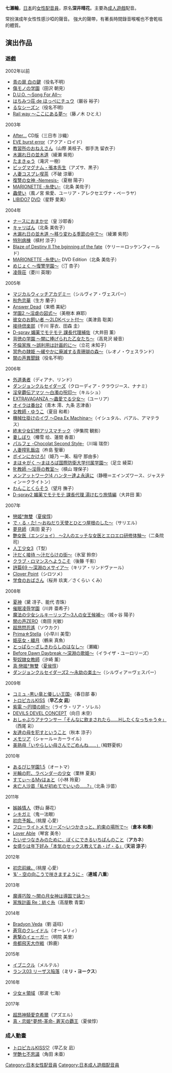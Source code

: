 {{Japanese|japanese=深井 晴花|kana=ふかい はるか|romaji=Fukai Haruka}}
{{Japanese|japanese=七ヶ 瀬輪|kana=なながせ りん|romaji=Nana Kesewa}}
'''七瀨輪'''，[[日本|日本]]的[[女性|女性]][[配音員|配音員]]，原名'''深井晴花'''。主要為[[成人遊戲|成人遊戲]]配音。

常扮演成年女性性感沙啞的聲音。 強大的聲帶，有著長時間錄音喉嚨也不會乾枯的體質。

== 演出作品 ==
=== 遊戲 ===
;2002年以前
* [[青の扉_白の鍵|青の扉 白の鍵]]（役名不明）
* [[傷モノの学園|傷モノの学園]]（田沢 朝見）
* [[D.U.O._〜Song_For_All〜|D.U.O. 〜Song For All〜]]
* [[はちみつ荘_de_ほっぺにチュウ|はちみつ荘 de ほっぺにチュウ]]（厳谷 裕子）
* [[るなシーズン|るなシーズン]]（役名不明）
* [[Rail_way_〜ここにある夢〜|Rail way 〜ここにある夢〜]]（藤ノ木 ひとえ）

;2003年
* [[After…|After…]] CD版（三日市 沙織）
* [[EVE_burst_error|EVE burst error]]（アクア・ロイド）
* [[教習所のおねえさん|教習所のおねえさん]]（山際 美枝子、御手洗 留衣子）
* [[木漏れ日の並木道|木漏れ日の並木道]]（綾瀬 紫苑）
* [[たまきゅう|たまきゅう]]（滝沢 一樹）
* [[ビッグマグナム・張本先生|ビッグマグナム・張本先生]]（アズサ、黒子）
* [[人妻コスプレ喫茶|人妻コスプレ喫茶]]（不破 涼華）
* [[復讐の女神_-Nemesis-|復讐の女神 -Nemesis-]]（夏樹 陽子）
* [[MARIONETTE_-糸使い-|MARIONETTE -糸使い-]]（北条 美佐子）
* [[蟲使い|蟲使い]]（風ノ宮 紫愛、ユーリア・アレクセエヴナ・ペーラヤ）
* [[LIBIDO7|LIBIDO7]] [[DVD|DVD]]（星野 愛美）

;2004年
* [[ナースにおまかせ|ナースにおまかせ]]（皇 沙耶香）
* [[キャリばん|キャリばん]]（北条 美佐子）
* [[木漏れ日の並木道_～移り変わる季節の中で～|木漏れ日の並木道 ～移り変わる季節の中で～]]（綾瀬 紫苑）
* [[特別病棟|特別病棟]]（槙村 涼子）
* [[Blaze_of_Destiny|Blaze of Destiny II The bginning of the fate]]（ケリー＝ロッケンフィールド）
* [[MARIONETTE_-糸使い-|MARIONETTE -糸使い-]] DVD Edition（北条 美佐子）
* [[めじょく_〜復讐学園〜|めじょく 〜復讐学園〜]]（汀 杏子）
* [[凌辱荘|凌辱荘]]（菱川 英理）

;2005年
* [[マジカルウィッチアカデミー|マジカルウィッチアカデミー]]（シルヴィア・ヴェスパー）
* [[秋色恋華|秋色恋華]]（生方 蘭子）
* [[Answer_Dead|Answer Dead]]（来栖 美紀）
* [[学園2_〜淫虐の図式〜|学園2 〜淫虐の図式〜]]（美樹本 麻耶）
* [[彼女のお飼い者_〜2LDKペット付〜|彼女のお飼い者 〜2LDKペット付〜]]（美津島 聡美）
* [[接待倶楽部|接待倶楽部]]（千川 芽衣、田森 圭）
* [[D-spray|D-spray 媚薬でモテモテ 課長代理補佐]]（大井田 薰）
* [[背徳の学園_〜闇に捧げられた乙女たち〜|背徳の学園 〜闇に捧げられた乙女たち〜]]（高見沢 綾音）
* [[不倫家族_〜誤利用は計画的に〜|不倫家族 〜誤利用は計画的に〜]]（立花 未知子）
* [[冥色の隷姫_〜緩やかに廃滅する青珊瑚の森〜|冥色の隷姫 〜緩やかに廃滅する青珊瑚の森〜]]（レオノ・ウェスランド）
* [[闇の声異聞録|闇の声異聞録]]（役名不明）

;2006年
* [[外道勇者|外道勇者]]（ディアナ、リンド）
* [[ダンジョンクルセイダーズ|ダンジョンクルセイダーズ]]（クローディア・クラウジース、ナナミ）
* [[淫皇覇伝アマツ_〜白濁の呪印〜|淫皇覇伝アマツ 〜白濁の呪印〜]]（キルシュ）
* [[EXTRAVAGANZA_〜蟲愛でる少女〜|EXTRAVAGANZA 〜蟲愛でる少女〜]]（ユーリア）
* [[オイラは番台|オイラは番台2]]（青木 澪、九条 志津香）
* [[女教師・ゆうこ|女教師・ゆうこ]]（夏目 和希）
* [[機械仕掛けのイヴ_〜Dea_Ex_Machina〜|機械仕掛けのイヴ 〜Dea Ex Machina〜]]（イシュタル、バアル、アマテラス）
* [[終末少女幻想アリスマチック|終末少女幻想アリスマチック]]（伊集院 観影）
* [[妻しぼり|妻しぼり]]（椿雪 绘、蓮間 香苗）
* [[純愛咖啡廳|パルフェ -Chocolat Second Style-]]（川端 瑞奈）
* [[人妻搾乳飯店|人妻搾乳飯店]]（杵島 聖華）
* [[ボインにかけろ!|ボインにかけろ!]]（姫乃 一美、稲守 那由多）
* [[まほ☆がく_〜まほろば国際防衛大学付属学園〜|まほ☆がく 〜まほろば国際防衛大学付属学園〜]]（足立 綾菜）
* [[牝教師_〜淫辱の教室〜|牝教師 〜淫辱の教室〜]]（槙山 理保子）
* [[メンアットワーク!|メンアットワーク!4 ハンター達よ永遠に]]（静穂＝エインズワース、ジャスティン＝クライトン）
* [[わんことくらそう|わんことくらそう]]（望月 撫子）
* [[D-spray#D-spray2|D-spray2 媚薬でモテモテ 課長代理 湯けむり旅情編]]（大井田 薰）

;2007年
* [[戀姬†無雙|戀姬†無雙]]（[[夏侯惇|夏侯惇]]）
* [[で・る・た!_〜おねだり天使とひとつ屋根のした〜|で・る・た! 〜おねだり天使とひとつ屋根のした〜]]（サリエル）
* [[夢見師|夢見師]]（真田 夏子）
* [[艶女医（エンジョイ）_〜2人のエッチな女医とエロエロ研修体験〜|艶女医（エンジョイ） 〜2人のエッチな女医とエロエロ研修体験〜]]（二条院 司）
* [[人工少女|人工少女3]]（T型）
* [[汁だく接待_〜汁だらけの街〜|汁だく接待 〜汁だらけの街〜]]（氷室 鈴奈）
* [[クラブ・ロマンスへようこそ|クラブ・ロマンスへようこそ]]（後籐 千影）
* [[詩篇69_〜深淵のメサイア〜|詩篇69 〜深淵のメサイア〜]]（キリア・リンドヴァール）
* [[Clover_Point|Clover Point]]（シロツメ）
* [[学食のおばさん|学食のおばさん]]（桜井 玖実／さくらい くみ）

;2008年
* [[夏神|夏神]]（黛 冴子、能代 杏珠）
* [[催眠凌辱学園|催眠凌辱学園]]（川井 亜希子）
* [[魔法の少女シルキーリップ|魔法の少女シルキーリップ～3人の女王候補～]]（城ヶ谷 陽子）
* [[闇の声ZERO|闇の声ZERO]]（南田 光敏）
* [[超昂閃忍遙|超昂閃忍遙]]（ソウカク）
* [[Prima☆Stella|Prima☆Stella]]（小早川 美雪）
* [[姫巫女|姫巫女・繊月]]（鶴来 真魚）
* [[とっぱら〜ざしきわらしのはなし〜|とっぱら〜ざしきわらしのはなし〜]]（瀬織）
* [[Before_Dawn_Daybreak_〜深淵の歌姫〜|Before Dawn Daybreak 〜深淵の歌姫〜]]（イライザ・ユーロリーズ）
* [[聖奴隷女教師|聖奴隷女教師]]（汐崎 薰）
* [[真·戀姬†無雙|真·戀姬†無雙]]（[[夏侯惇|夏侯惇]]）
* [[ダンジョンクルセイダーズ2_〜永劫の楽土〜|ダンジョンクルセイダーズ2 〜永劫の楽土〜]]（シルヴィア＝ヴェスパー）

;2009年
* [[コミュ_-黒い竜と優しい王国-|コミュ -黒い竜と優しい王国-]]（春日部 春）
* [[トロピカルKISS|トロピカルKISS]]（'''早乙女 凪'''）
* [[紫電_〜円環の絆〜|紫電 〜円環の絆〜]]（ライラ・リア・ソレル）
* [[DEVILS_DEVEL_CONCEPT|DEVILS DEVEL CONCEPT]]（向日 未空）
* [[おしゃぶりアナウンサー「そんなに飲まされたら……Hしたくなっちゃう☆」|おしゃぶりアナウンサー「そんなに飲まされたら……Hしたくなっちゃう☆」]]（西尾 彩）
* [[友達の母を犯すということ|友達の母を犯すということ]]（秋本 涼子）
* [[メモリア|メモリア]]（シャール＝カーライル）
* [[美熟母「いやらしい母さんでごめんね……」|美熟母「いやらしい母さんでごめんね……」]]（栂野夏帆）

;2010年
* [[あるぴじ学園1.5|あるぴじ学園1.5]]（オートマ）
* [[光輪の町、ラベンダーの少女|光輪の町、ラベンダーの少女]]（栗林 夏美）
* [[すてぃ〜るMyはぁと|すてぃ〜るMyはぁと]]（小林 玲夏）
* [[未亡人沙苗「私が初めてでいいの……?」|未亡人沙苗「私が初めてでいいの……?」]]（北条 沙苗）

;2011年
* [[姊姊情人|姊姊情人]]（野山 藤花）
* [[シキガミ|シキガミ]]（鬼一法眼）
* [[初恋予報。|初恋予報。]]（桃屋 心愛）
* [[フローライトメモリーズ〜いつかきっと、約束の場所で〜|フローライトメモリーズ〜いつかきっと、約束の場所で〜]]（'''倉本 和奏'''）
* [[Lover_Able|Lover Able]]（琴宮 美冬）
* [[たいせつなきみのために、ぼくにできるいちばんのこと|たいせつなきみのために、ぼくにできるいちばんのこと]]（'''アカネ'''）
* [[女盛りは年下好み「本気のセックス教えてあ・げ・る」|女盛りは年下好み「本気のセックス教えてあ・げ・る」]]（'''天沼 涼子'''）

;2012年
* [[初恋前線。|初恋前線。]]（桃屋 心愛）
* [[‘&’_-_空の向こうで咲きますように_-|‘&’ - 空の向こうで咲きますように -]]（'''連城 八重'''）

;2013年
* [[魔導巧殻_〜闇の月女神は導国で詠う〜|魔導巧殻 〜闇の月女神は導国で詠う〜]]
* [[家族計畫|家族計画 Re：紡ぐ糸]]（高屋敷 青葉）

;2014年
* [[Bradyon_Veda|Bradyon Veda]]（劉 遥砡）
* [[蒼穹のクレイドル|蒼穹のクレイドル]]（オーレリィ）
* [[蒼撃のイェーガー|蒼撃のイェーガー]]（明院 美里）
* [[帝都飛天大作戦|帝都飛天大作戦]]（鈴鹿）

;2015年
* [[イブニクル|イブニクル]]（メルテル）
* [[Rance|ランス03 リーザス陥落]]（'''ミリ・ヨークス'''）

;2016年
*[[少女＊領域|少女＊領域]]（那波 七海）

;2017年
*[[超昂神騎愛克希爾|超昂神騎愛克希爾]]（アズエル）
*[[真・恋姫†夢想-革命-_蒼天の覇王|真・恋姫†夢想-革命- 蒼天の覇王]]（夏侯惇）

=== 成人動畫 ===
* [[トロピカルKISS♡|トロピカルKISS♡]]（早乙女 凪）
* [[学艶七不思議|学艶七不思議]]（角田 未亜）

{{DEFAULTSORT:Nana Kesewa}}
[[Category:日本女性配音員|Category:日本女性配音員]]
[[Category:日本成人遊戲配音員|Category:日本成人遊戲配音員]]